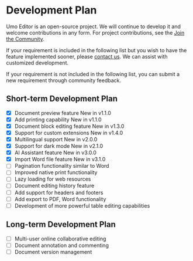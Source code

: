 
# Development Plan

Umo Editor is an open-source project. We will continue to develop it and welcome contributions in any form. For project contributions, see the [Join the Community](/en/docs/#join-the-community).

If your requirement is included in the following list but you wish to have the feature implemented sooner, please [contact us](/en/docs/#contact-us). We can assist with customized development.

If your requirement is not included in the following list, you can submit a new requirement through community feedback.

## Short-term Development Plan

- [x] Document preview feature <Badge theme="success">New in v1.1.0</Badge>
- [x] Add printing capability <Badge theme="success">New in v1.1.0</Badge>
- [x] Document block editing feature <Badge theme="success">New in v1.3.0</Badge>
- [x] Support for custom extensions <Badge theme="success">New in v1.4.0</Badge>
- [x] Multilingual support <Badge theme="success">New in v2.0.0</Badge>
- [x] Support for dark mode <Badge theme="success">New in v2.1.0</Badge>
- [x] AI Assistant feature <Badge theme="success">New in v3.0.0</Badge>
- [x] Import Word file feature <Badge theme="success">New in v3.1.0</Badge>
- [ ] Pagination functionality similar to Word
- [ ] Improved native print functionality
- [ ] Lazy loading for web resources
- [ ] Document editing history feature
- [ ] Add support for headers and footers
- [ ] Add export to PDF, Word functionality
- [ ] Development of more powerful table editing capabilities

## Long-term Development Plan

- [ ] Multi-user online collaborative editing
- [ ] Document annotation and commenting
- [ ] Document version management